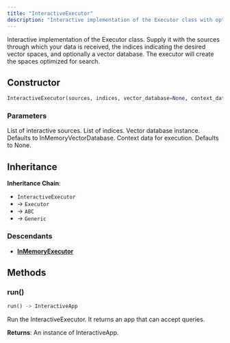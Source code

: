 ```yaml
---
title: "InteractiveExecutor"
description: "Interactive implementation of the Executor class with optimized vector spaces for search"
---
```


Interactive implementation of the Executor class. Supply it with the sources through which your data is received, the indices indicating the desired vector spaces, and optionally a vector database. The executor will create the spaces optimized for search.

## Constructor

```python
InteractiveExecutor(sources, indices, vector_database=None, context_data=None)
```

### Parameters

<ParamField path="sources" type="InteractiveSourceT | Sequence[InteractiveSourceT]" required>
List of interactive sources.
</ParamField>

<ParamField path="indices" type="Index | Sequence[Index]" required>
List of indices.
</ParamField>

<ParamField path="vector_database" type="VectorDatabase | None" default="None">
Vector database instance. Defaults to InMemoryVectorDatabase.
</ParamField>

<ParamField path="context_data" type="Mapping[str, Mapping[str, ContextValue]] | None" default="None">
Context data for execution. Defaults to None.
</ParamField>

## Inheritance

**Inheritance Chain**: 
- `InteractiveExecutor` 
- → `Executor`
- → `ABC` 
- → `Generic`

### Descendants

- [**InMemoryExecutor**](/reference/dsl/executor/in_memory/in_memory_executor)

## Methods

### run()

```python
run() -> InteractiveApp
```

Run the InteractiveExecutor. It returns an app that can accept queries.

**Returns**: An instance of InteractiveApp.